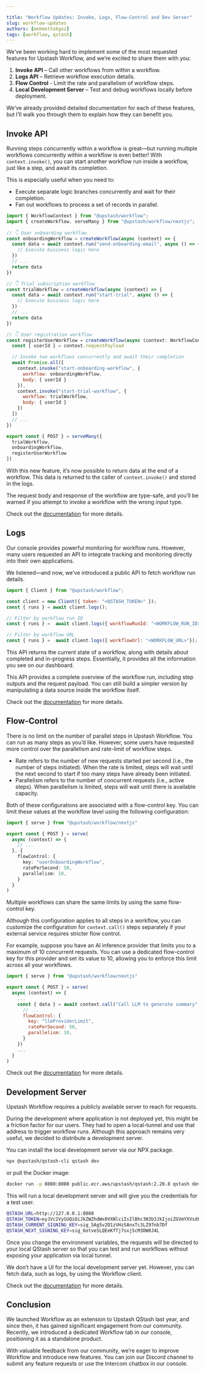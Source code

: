 ```yaml
---

title: "Workflow Updates: Invoke, Logs, Flow-Control and Dev Server"
slug: workflow-updates
authors: [mehmettokgoz]
tags: [workflow, qstash]
---
```


We’ve been working hard to implement some of the most requested features for Upstash Workflow, and we’re excited to share them with you:

1. **Invoke API** – Call other workflows from within a workflow.
2. **Logs API** – Retrieve workflow execution details.
3. **Flow Control** - Limit the rate and parallelism of workflow steps.
4. **Local Development Server** – Test and debug workflows locally before deployment.

We’ve already provided detailed documentation for each of these features, but I’ll walk you through them to explain how they can benefit you.

## Invoke API

Running steps concurrently within a workflow is great—but running multiple workflows concurrently within a workflow is even better!
With `context.invoke()`, you can start another workflow run inside a workflow, just like a step, and await its completion.

This is especially useful when you need to:
- Execute separate logic branches concurrently and wait for their completion.
- Fan out workflows to process a set of records in parallel.

```javascript title:"route.ts"
import { WorkflowContext } from "@upstash/workflow";
import { createWorkflow, serveMany } from "@upstash/workflow/nextjs";
 
// 👇 User onboarding workflow
const onboardingWorkflow = createWorkflow(async (context) => {
  const data = await context.run("send-onboarding-email", async () => {
    // Execute business logic here
  })
  // ...
  return data
})

// 👇 Trial subscription workflow
const trialWorkflow = createWorkflow(async (context) => {
  const data = await context.run("start-trial", async () => {
    // Execute business logic here
  })
  // ...
  return data
})

// 👇 User registration workflow
const registerUserWorkflow = createWorkflow(async (context: WorkflowContext<{userId: string}>) => {
  const { userId } = context.requestPayload

  // Invoke two workflows concurrently and await their completion
  await Promise.all([
    context.invoke("start-onboarding-workflow", {
      workflow: onboardingWorkflow,
      body: { userId }
    }), 
    context.invoke("start-trial-workflow", {
      workflow: trialWorkflow,
      body: { userId }
    })
  ])
  // ...
})

export const { POST } = serveMany({
  trialWorkflow, 
  onboardingWorkflow, 
  registerUserWorkflow
])
```

With this new feature, it’s now possible to return data at the end of a workflow.
This data is  returned to the caller of `context.invoke()` and stored in the logs.

<Note type="info">
The request body and response of the workflow are type-safe, and you’ll be warned if you attempt to invoke a workflow with the wrong input type.  
</Note>

Check out the [documentation](https://upstash.com/docs/workflow/howto/invoke) for more details.

## Logs

Our console provides powerful monitoring for workflow runs. However, many users requested an API to integrate tracking and monitoring directly into their own applications.

We listened—and now, we’ve introduced a public API to fetch workflow run details.

```javascript title:"route.ts"
import { Client } from "@upstash/workflow";

const client = new Client({ token: "<QSTASH_TOKEN>" });
const { runs } = await client.logs();

// Filter by workflow run ID
const { runs } =  await client.logs({ workflowRunId: "<WORKFLOW_RUN_ID>"});

// Filter by workflow URL
const { runs } =  await client.logs({ workflowUrl: "<WORKFLOW_URL>"});
```

This API returns the current state of a workflow, along with details about completed and in-progress steps.
Essentially, it provides all the information you see on our dashboard.

<Note>This API provides a complete overview of the workflow run, including step outputs and the request payload. You can still build a simpler version by manipulating a data source inside the workflow itself.</Note>

Check out the [documentation](https://upstash.com/docs/workflow/rest/runs/logs) for more details.

## Flow-Control

There is no limit on the number of parallel steps in Upstash Workflow.
You can run as many steps as you’d like. However, some users have requested more control over the parallelism and rate-limit of workflow steps.

- Rate refers to the number of new requests started per second (i.e., the number of steps initiated). When the rate is limited, steps will wait until the next second to start if too many steps have already been initiated.
- Parallelism refers to the number of concurrent requests (i.e., active steps). When parallelism is limited, steps will wait until there is available capacity.

Both of these configurations are associated with a flow-control key. You can limit these values at the workflow level using the following configuration:

```typescript
import { serve } from "@upstash/workflow/nextjs"

export const { POST } = serve(
  async (context) => {
    // ...
  }, {
    flowControl: {
      key: "userOnboardingWorkflow",
      ratePerSecond: 50,
      parallelism: 10,
    }
  }
)
```

<Note type="info">
Multiple workflows can share the same limits by using the same flow-control key.  
</Note>

Although this configuration applies to all steps in a workflow, you can customize the configuration for `context.call()` steps separately if your external service requires stricter flow control.

For example, suppose you have an AI inference provider that limits you to a maximum of 10 concurrent requests. You can use a dedicated flow-control key for this provider and set its value to 10, allowing you to enforce this limit across all your workflows.

```javascript
import { serve } from "@upstash/workflow/nextjs"

export const { POST } = serve(
  async (context) => {
    ...
    const { data } = await context.call("Call LLM to generate summary", {
      // ...
      flowControl: {
        key: "llmProviderLimit",
        ratePerSecond: 50,
        parallelism: 10,
      }
    })
    ...
  }
)
```

Check out the [documentation](https://upstash.com/docs/workflow/howto/flow-control) for more details.

## Development Server

Upstash Workflow requires a publicly available server to reach for requests.

During the development where application is not deployed yet, this might be a friction factor for our users.
They had to open a local-tunnel and use that address to trigger workflow runs. Although this approach remains very useful, we decided to distribute a development server.

You can install the local development server via our NPX package.

```bash
npx @upstash/qstash-cli qstash dev 
```

or pull the Docker image:

```bash
docker run -p 8080:8080 public.ecr.aws/upstash/qstash:2.20.8 qstash dev
```

This will run a local development server and will give you the credentials for a test user.

```bash
QSTASH_URL=http://127.0.0.1:8080
QSTASH_TOKEN=eyJVc2VySUQiOiJkZWZhdWx0VXNlciIsIlBhc3N3b3JkIjoiZGVmYXVsdFBhc3N3b3JkIn0=
QSTASH_CURRENT_SIGNING_KEY=sig_5Ag5v2D1zVHzSAnxTc3LZ97nb7Df
QSTASH_NEXT_SIGNING_KEY=sig_6otveSLQEeKfTj7sxj5cM3DW8J4L
```

Once you change the environment variables, the requests will be directed to your local QStash server so that you can test and run workflows without exposing your application via local tunnel.

<Note>We don’t have a UI for the local development server yet. However, you can fetch data, such as logs, by using the Workflow client.</Note>

Check out the [documentation](https://upstash.com/docs/workflow/howto/local-development) for more details.

## Conclusion

We launched Workflow as an extension to Upstash QStash last year, and since then, it has gained significant engagement from our community.
Recently, we introduced a dedicated Workflow tab in our console, positioning it as a standalone product.

With valuable feedback from our community, we’re eager to improve Workflow and introduce new features. 
You can join our Discord channel to submit any feature requests or use the Intercom chatbox in our console.

